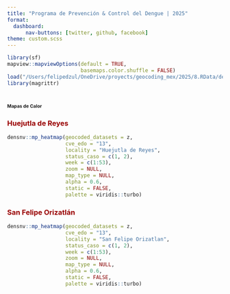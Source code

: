 ```yaml
---
title: "Programa de Prevención & Control del Dengue | 2025"
format: 
  dashboard:
      nav-buttons: [twitter, github, facebook]
theme: custom.scss
---
```


```r
library(sf)
mapview::mapviewOptions(default = TRUE,
                        basemaps.color.shuffle = FALSE)
load("/Users/felipedzul/OneDrive/proyects/geocoding_mex/2025/8.RData/denmex_2025.RData")
library(magrittr)
```


# [**Mapas de Calor**]{style="font-size:8pt"}

::: panel-tabset

### [**Huejutla de Reyes**]{style="color:#990000"}

```r
densnv::mp_heatmap(geocoded_datasets = z,
                   cve_edo = "13",
                   locality = "Huejutla de Reyes",
                   status_caso = c(1, 2),
                   week = c(1:53),
                   zoom = NULL,
                   map_type = NULL,
                   alpha = 0.6,
                   static = FALSE,
                   palette = viridis::turbo)
```


### [**San Felipe Orizatlán**]{style="color:#990000"}

```r
densnv::mp_heatmap(geocoded_datasets = z,
                   cve_edo = "13",
                   locality = "San Felipe Orizatlan",
                   status_caso = c(1, 2),
                   week = c(1:53),
                   zoom = NULL,
                   map_type = NULL,
                   alpha = 0.6,
                   static = FALSE,
                   palette = viridis::turbo)
```

:::




